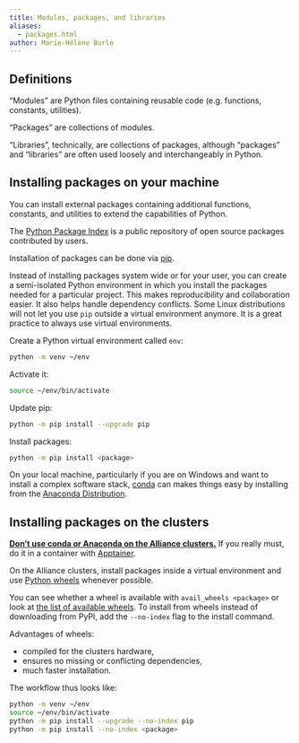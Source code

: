 ```yaml
---
title: Modules, packages, and libraries
aliases:
  - packages.html
author: Marie-Hélène Burle
---
```


## Definitions

"Modules" are Python files containing reusable code (e.g. functions, constants, utilities).

"Packages" are collections of modules.

"Libraries", technically, are collections of packages, although "packages" and "libraries" are often used loosely and interchangeably in Python.

## Installing packages on your machine

You can install external packages containing additional functions, constants, and utilities to extend the capabilities of Python.

The [Python Package Index](https://pypi.org/) is a public repository of open source packages contributed by users.

Installation of packages can be done via [pip](https://pip.pypa.io/en/stable/).

Instead of installing packages system wide or for your user, you can create a semi-isolated Python environment in which you install the packages needed for a particular project. This makes reproducibility and collaboration easier. It also helps handle dependency conflicts. Some Linux distributions will not let you use `pip` outside a virtual environment anymore. It is a great practice to always use virtual environments.

Create a Python virtual environment called `env`:

```.bash
python -m venv ~/env
```

Activate it:

```.bash
source ~/env/bin/activate
```

Update pip:

```.bash
python -m pip install --upgrade pip
```

Install packages:

```.bash
python -m pip install <package>
```

On your local machine, particularly if you are on Windows and want to install a complex software stack, [conda](https://packaging.python.org/en/latest/key_projects/#conda) can makes things easy by installing from the [Anaconda Distribution](https://docs.anaconda.com/anaconda/).

## Installing packages on the clusters

**[Don't use conda or Anaconda on the Alliance clusters.](https://docs.alliancecan.ca/wiki/Anaconda/en)** If you really must, do it in a container with [Apptainer](https://docs.alliancecan.ca/wiki/Apptainer).

On the Alliance clusters, install packages inside a virtual environment and use [Python wheels](https://pythonwheels.com/) whenever possible.

You can see whether a wheel is available with `avail_wheels <package>` or look at [the list of available wheels](https://docs.alliancecan.ca/wiki/Available_Python_wheels). To install from wheels instead of downloading from PyPI, add the `--no-index` flag to the install command.

Advantages of wheels:

- compiled for the clusters hardware,
- ensures no missing or conflicting dependencies,
- much faster installation.

The workflow thus looks like:

```.bash
python -m venv ~/env
source ~/env/bin/activate
python -m pip install --upgrade --no-index pip
python -m pip install --no-index <package>
```

